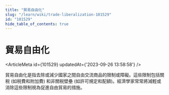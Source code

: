 ```yaml
---
title: "貿易自由化"
slug: "/learn/wiki/trade-liberalization-101529"
id: "101529"
hide_table_of_contents: true
---
```



# 貿易自由化

<ArticleMeta id={101529} updatedAt={'2023-09-26 13:58:58'} />
<div className='border-solid border-b border-t-0 my-4 border-[var(--ifm-color-gray-300)]' />

貿易自由化是指去除或減少國家之間自由交流商品的限制或障礙。這些限制包括關税 (如税費和附加費) 和非關税壁壘 (如許可規定和配額)。經濟學家常常將減輕或消除這些限制視為促進自由貿易的措施。
